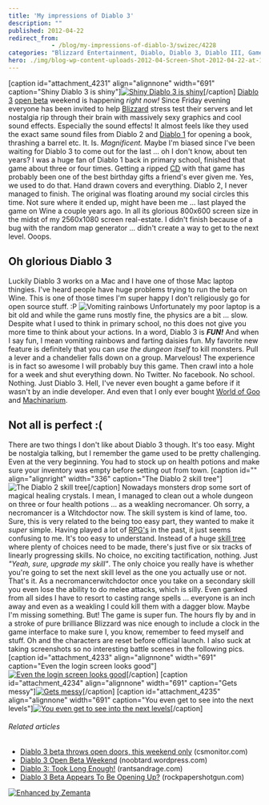 ```yaml
---
title: 'My impressions of Diablo 3'
description: ""
published: 2012-04-22
redirect_from: 
            - /blog/my-impressions-of-diablo-3/swizec/4228
categories: "Blizzard Entertainment, Diablo, Diablo 3, Diablo III, Games, Uncategorized, Video Games, World of Goo"
hero: ./img/blog-wp-content-uploads-2012-04-Screen-Shot-2012-04-22-at-12.59.00-AM.png
---
```

\[caption id=&quot;attachment_4231&quot; align=&quot;alignnone&quot; width=&quot;691&quot; caption=&quot;Shiny Diablo 3 is shiny&quot;][![Shiny Diablo 3 is shiny](http://swizec.com/blog/wp-content/uploads/2012/04/Screen-Shot-2012-04-22-at-12.59.00-AM.png "Shiny Diablo 3 is shiny")](./img/blog-wp-content-uploads-2012-04-Screen-Shot-2012-04-22-at-12.59.00-AM.png)\[/caption] [Diablo 3](http://www.gamespot.com/diablo-iii/ "Diablo III") [open beta](http://en.wikipedia.org/wiki/Software_release_life_cycle "Software release life cycle") weekend is happening _right now!_ Since Friday evening everyone has been invited to help [Blizzard](http://www.blizzard.com/ "Blizzard Entertainment") stress test their servers and let nostalgia rip through their brain with massively sexy graphics and cool sound effects. Especially the sound effects! It almost feels like they used the exact same sound files from Diablo 2 and [Diablo 1](http://us.blizzard.com/en-us/games/legacy/ "Diablo (video game)") for opening a book, thrashing a barrel etc. It. Is. _Magnificent._ Maybe I&#x27;m biased since I&#x27;ve been waiting for Diablo 3 to come out for the last ... oh I don&#x27;t know, about ten years? I was a huge fan of Diablo 1 back in primary school, finished that game about three or four times. Getting a ripped [CD](http://en.wikipedia.org/wiki/Compact_Disc "Compact Disc") with that game has probably been one of the best birthday gifts a friend&#x27;s ever given me. Yes, we used to do that. Hand drawn covers and everything. Diablo 2, I never managed to finish. The original was floating around my social circles this time. Not sure where it ended up, might have been me ... last played the game on Wine a couple years ago. In all its glorious 800x600 screen size in the midst of my 2560x1080 screen real-estate. I didn&#x27;t finish because of a bug with the random map generator ... didn&#x27;t create a way to get to the next level. Ooops.

## Oh glorious Diablo 3

Luckily Diablo 3 works on a Mac and I have one of those Mac laptop thingies. I&#x27;ve heard people have huge problems trying to run the beta on Wine. This is one of those times I&#x27;m super happy I don&#x27;t religiously go for open source stuff. :P ![Vomiting rainbows](./img/photos-images-newsfeed-000-085-444-1282786204310.jpg "Vomiting rainbows") Unfortunately my poor laptop is a bit old and while the game runs mostly fine, the physics are a bit ... slow. Despite what I used to think in primary school, no this does not give you more time to think about your actions. In a word, Diablo 3 is _**FUN!**_ And when I say fun, I mean vomiting rainbows and farting daisies fun. My favorite new feature is definitely that you can _use the dungeon itself_ to kill monsters. Pull a lever and a chandelier falls down on a group. Marvelous! The experience is in fact so awesome I will probably buy this game. Then crawl into a hole for a week and shut everything down. No Twitter. No facebook. No school. Nothing. Just Diablo 3. Hell, I&#x27;ve never even bought a game before if it wasn&#x27;t by an indie developer. And even that I only ever bought [World of Goo](http://www.worldofgoo.com "World of Goo") and [Machinarium](http://en.wikipedia.org/wiki/Machinarium "Machinarium").

## Not all is perfect :(

There are two things I don&#x27;t like about Diablo 3 though. It&#x27;s too easy. Might be nostalgia talking, but I remember the game used to be pretty challenging. Even at the very beginning. You had to stock up on health potions and make sure your inventory was empty before setting out from town. \[caption id=&quot;&quot; align=&quot;alignright&quot; width=&quot;336&quot; caption=&quot;The Diablo 2 skill tree&quot;]![The Diablo 2 skill tree](./img/_ICutuhWaLzY-TIhLtDhokmI-AAAAAAAAADM-of5D3oM9yrk-s1600-diablo2skilltree.jpg "The Diablo 2 skill tree")\[/caption] Nowadays monsters drop some sort of magical healing crystals. I mean, I managed to clean out a whole dungeon on three or four health potions ... as a weakling necromancer. Oh sorry, a necromancer is a Witchdoctor now. The skill system is kind of lame, too. Sure, this is very related to the being too easy part, they wanted to make it _super_ simple. Having played a lot of [RPG&#x27;s](http://en.wikipedia.org/wiki/Role-playing_game "Role-playing game") in the past, it just seems confusing to me. It&#x27;s too easy to understand. Instead of a huge [skill tree](http://en.wikipedia.org/wiki/Technology_tree "Technology tree") where plenty of choices need to be made, there&#x27;s just five or six tracks of linearly progressing skills. No choice, no exciting tactification, nothing. Just _&quot;Yeah, sure, upgrade my skill&quot;_. The only choice you really have is whether you&#x27;re going to set the next skill level as the one you actually use or not. That&#x27;s it. As a necromancerwitchdoctor once you take on a secondary skill you even lose the ability to do melee attacks, which is silly. Even ganked from all sides I have to resort to casting range spells ... everyone is an inch away and even as a weakling I could kill them with a dagger blow. Maybe I&#x27;m missing something. But! The game is super fun. The hours fly by and in a stroke of pure brilliance Blizzard was nice enough to include a clock in the game interface to make sure I, you know, remember to feed myself and stuff. Oh and the characters are reset before official launch. I also suck at taking screenshots so no interesting battle scenes in the following pics. \[caption id=&quot;attachment_4233&quot; align=&quot;alignnone&quot; width=&quot;691&quot; caption=&quot;Even the login screen looks good&quot;][![Even the login screen looks good](http://swizec.com/blog/wp-content/uploads/2012/04/Screen-Shot-2012-04-21-at-11.24.12-PM.png "Even the login screen looks good")](./img/blog-wp-content-uploads-2012-04-Screen-Shot-2012-04-21-at-11.24.12-PM.png)\[/caption] \[caption id=&quot;attachment_4234&quot; align=&quot;alignnone&quot; width=&quot;691&quot; caption=&quot;Gets messy&quot;][![Gets messy](http://swizec.com/blog/wp-content/uploads/2012/04/Screen-Shot-2012-04-22-at-12.31.41-AM.png "Gets messy")](./img/blog-wp-content-uploads-2012-04-Screen-Shot-2012-04-22-at-12.31.41-AM.png)\[/caption] \[caption id=&quot;attachment_4235&quot; align=&quot;alignnone&quot; width=&quot;691&quot; caption=&quot;You even get to see into the next levels&quot;][![You even get to see into the next levels](http://swizec.com/blog/wp-content/uploads/2012/04/Screen-Shot-2012-04-22-at-1.13.55-AM.png "You even get to see into the next levels")](./img/blog-wp-content-uploads-2012-04-Screen-Shot-2012-04-22-at-1.13.55-AM.png)\[/caption]

###### Related articles

- [Diablo 3 beta throws open doors, this weekend only](http://www.csmonitor.com/Innovation/Horizons/2012/0420/Diablo-3-beta-throws-open-doors-this-weekend-only) (csmonitor.com)
- [Diablo 3 Open Beta Weekend](http://noobtard.wordpress.com/2012/04/21/diablo-3-open-beta-weekend/) (noobtard.wordpress.com)
- [Diablo 3: Took Long Enough!](http://rantsandrage.com/2012/04/21/diablo-3-took-long-enough/) (rantsandrage.com)
- [Diablo 3 Beta Appears To Be Opening Up?](http://www.rockpapershotgun.com/2012/04/18/diablo-3-beta-appears-to-be-public/) (rockpapershotgun.com)

[![Enhanced by Zemanta](http://img.zemanta.com/zemified_e.png?x-id=f870fedc-f979-41d1-9f4f-75b922453237)](http://www.zemanta.com/ "Enhanced by Zemanta")
